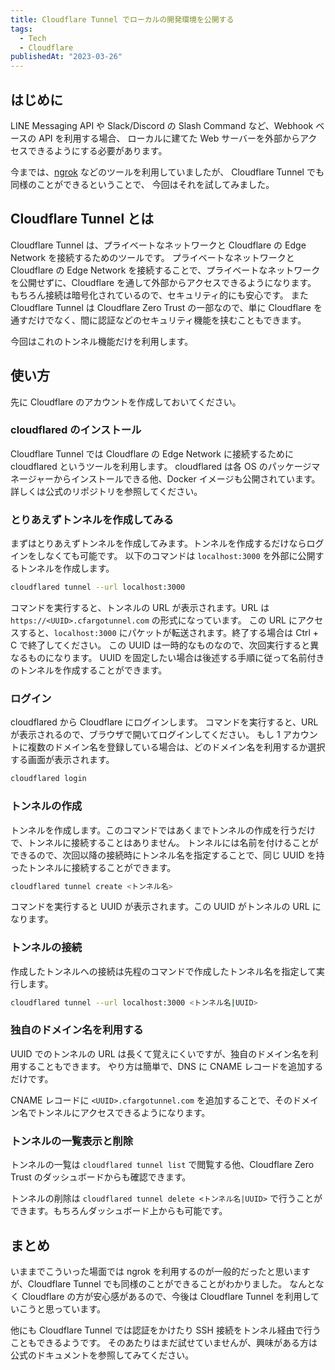 ```yaml
---
title: Cloudflare Tunnel でローカルの開発環境を公開する
tags:
  - Tech
  - Cloudflare
publishedAt: "2023-03-26"
---
```



## はじめに

LINE Messaging API や Slack/Discord の Slash Command など、Webhook ベースの API を利用する場合、
ローカルに建てた Web サーバーを外部からアクセスできるようにする必要があります。

今までは、[ngrok](https://ngrok.com/) などのツールを利用していましたが、
Cloudflare Tunnel でも同様のことができるということで、
今回はそれを試してみました。

## Cloudflare Tunnel とは

Cloudflare Tunnel は、プライベートなネットワークと Cloudflare の Edge Network を接続するためのツールです。
プライベートなネットワークと Cloudflare の Edge Network を接続することで、プライベートなネットワークを公開せずに、Cloudflare を通して外部からアクセスできるようになります。
もちろん接続は暗号化されているので、セキュリティ的にも安心です。
また Cloudflare Tunnel は Cloudflare Zero Trust の一部なので、単に Cloudflare を通すだけでなく、間に認証などのセキュリティ機能を挟むこともできます。

今回はこれのトンネル機能だけを利用します。

## 使い方

先に Cloudflare のアカウントを作成しておいてください。

### cloudflared のインストール

Cloudflare Tunnel では Cloudflare の Edge Network に接続するために cloudflared というツールを利用します。
cloudflared は各 OS のパッケージマネージャーからインストールできる他、Docker イメージも公開されています。
詳しくは公式のリポジトリを参照してください。

<LinkCard href="https://github.com/cloudflare/cloudflared" />

### とりあえずトンネルを作成してみる

まずはとりあえずトンネルを作成してみます。トンネルを作成するだけならログインをしなくても可能です。
以下のコマンドは `localhost:3000` を外部に公開するトンネルを作成します。

```bash
cloudflared tunnel --url localhost:3000
```

コマンドを実行すると、トンネルの URL が表示されます。URL は `https://<UUID>.cfargotunnel.com` の形式になっています。
この URL にアクセスすると、`localhost:3000` にパケットが転送されます。終了する場合は Ctrl + C で終了してください。
この UUID は一時的なものなので、次回実行すると異なるものになります。
UUID を固定したい場合は後述する手順に従って名前付きのトンネルを作成することができます。

### ログイン

cloudflared から Cloudflare にログインします。
コマンドを実行すると、URL が表示されるので、ブラウザで開いてログインしてください。
もし 1 アカウントに複数のドメイン名を登録している場合は、どのドメイン名を利用するか選択する画面が表示されます。

```bash
cloudflared login
```

### トンネルの作成

トンネルを作成します。このコマンドではあくまでトンネルの作成を行うだけで、トンネルに接続することはありません。
トンネルには名前を付けることができるので、次回以降の接続時にトンネル名を指定することで、同じ UUID を持ったトンネルに接続することができます。

```bash
cloudflared tunnel create <トンネル名>
```

コマンドを実行すると UUID が表示されます。この UUID がトンネルの URL になります。

### トンネルの接続

作成したトンネルへの接続は先程のコマンドで作成したトンネル名を指定して実行します。

```bash
cloudflared tunnel --url localhost:3000 <トンネル名|UUID>
```

### 独自のドメイン名を利用する

UUID でのトンネルの URL は長くて覚えにくいですが、独自のドメイン名を利用することもできます。
やり方は簡単で、DNS に CNAME レコードを追加するだけです。

CNAME レコードに `<UUID>.cfargotunnel.com` を追加することで、そのドメイン名でトンネルにアクセスできるようになります。

### トンネルの一覧表示と削除

トンネルの一覧は `cloudflared tunnel list` で閲覧する他、Cloudflare Zero Trust のダッシュボードからも確認できます。

トンネルの削除は `cloudflared tunnel delete <トンネル名|UUID>` で行うことができます。もちろんダッシュボード上からも可能です。

## まとめ

いままでこういった場面では ngrok を利用するのが一般的だったと思いますが、Cloudflare Tunnel でも同様のことができることがわかりました。
なんとなく Cloudflare の方が安心感があるので、今後は Cloudflare Tunnel を利用していこうと思っています。

他にも Cloudflare Tunnel では認証をかけたり SSH 接続をトンネル経由で行うこともできるようです。
そのあたりはまだ試せていませんが、興味がある方は公式のドキュメントを参照してみてください。
